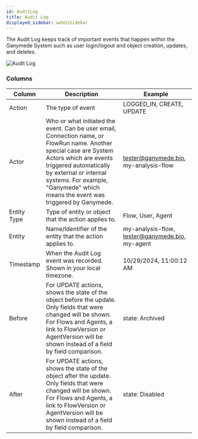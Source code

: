 ```yaml
---
id: AuditLog
title: Audit Log
displayed_sidebar: webUiSidebar
---
```


The Audit Log keeps track of important events that happen within the Ganymede System such as user login/logout and object
creation, updates, and deletes.

<img alt="Audit Log" src="https://ganymede-bio.mo.cloudinary.net/apiServer/AuditLog.png" />

### Columns

| Column | Description | Example |
|----------|----------|----------|
| Action    | The type of event | LOGGED_IN, CREATE, UPDATE |
| Actor    | Who or what initiated the event. Can be user email, Connection name, or FlowRun name. Another special case are System Actors which are events triggered automatically by external or internal systems. For example, "Ganymede" which means the event was triggered by Ganymede. | tester@ganymede.bio, my-analysis-flow |
| Entity Type    | Type of entity or object that the action applies to. | Flow, User, Agent |
| Entity | Name/Identifier of the entity that the action applies to. | my-analysis-flow, tester@ganymede.bio, my-agent |
| Timestamp | When the Audit Log event was recorded. Shown in your local timezone. | 10/29/2024, 11:00:12 AM |
| Before | For UPDATE actions, shows the state of the object before the update. Only fields that were changed will be shown. For Flows and Agents, a link to FlowVersion or AgentVersion will be shown instead of a field by field comparison. | state: Archived |
| After | For UPDATE actions, shows the state of the object after the update. Only fields that were changed will be shown. For Flows and Agents, a link to FlowVersion or AgentVersion will be shown instead of a field by field comparison. | state: Disabled |
